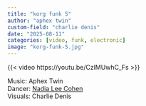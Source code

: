 ```yaml
---
title: "korg funk 5"
author: "aphex twin"
custom-field: "charlie denis"
date: "2025-08-11"
categories: [video, funk, electronic]
image: "korg-funk-5.jpg"
---
```


{{< video https://youtu.be/CzlMUwhC_Fs >}}

Music: Aphex Twin  
Dancer: [Nadia Lee Cohen](https://www.academyfilms.com/nadia-lee-cohen)     
Visuals: Charlie Denis
